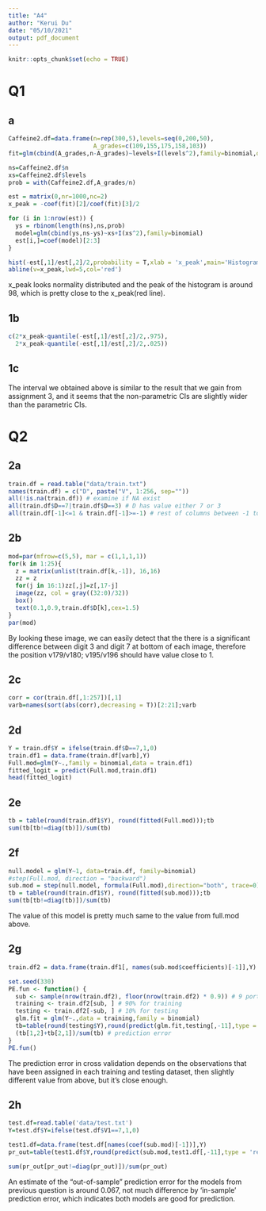 ```yaml
---
title: "A4"
author: "Kerui Du"
date: "05/10/2021"
output: pdf_document
---
```


```r
knitr::opts_chunk$set(echo = TRUE)
```

# Q1

## a

```r
Caffeine2.df=data.frame(n=rep(300,5),levels=seq(0,200,50),
                        A_grades=c(109,155,175,158,103))
fit=glm(cbind(A_grades,n-A_grades)~levels+I(levels^2),family=binomial,data = Caffeine2.df)

ns=Caffeine2.df$n
xs=Caffeine2.df$levels
prob = with(Caffeine2.df,A_grades/n)

est = matrix(0,nr=1000,nc=2)
x_peak = -coef(fit)[2]/coef(fit)[3]/2

for (i in 1:nrow(est)) {
  ys = rbinom(length(ns),ns,prob) 
  model=glm(cbind(ys,ns-ys)~xs+I(xs^2),family=binomial)
  est[i,]=coef(model)[2:3]
}

hist(-est[,1]/est[,2]/2,probability = T,xlab = 'x_peak',main='Histogram of x_peak')
abline(v=x_peak,lwd=5,col='red')
```

x_peak looks normality distributed and the peak of the histogram is around 98, which is pretty close to the x_peak(red line).


## 1b

```r
c(2*x_peak-quantile(-est[,1]/est[,2]/2,.975),
  2*x_peak-quantile(-est[,1]/est[,2]/2,.025))
```


## 1c

The interval we obtained above is similar to the result that we gain from assignment 3, and it seems that the non-parametric CIs are slightly wider than the parametric CIs.



# Q2

## 2a
```r
train.df = read.table("data/train.txt")
names(train.df) = c("D", paste("V", 1:256, sep=""))
all(!is.na(train.df)) # examine if NA exist
all(train.df$D==7|train.df$D==3) # D has value either 7 or 3
all(train.df[-1]<=1 & train.df[-1]>=-1) # rest of columns between -1 to 1
```


## 2b
```r
mod=par(mfrow=c(5,5), mar = c(1,1,1,1))
for(k in 1:25){
  z = matrix(unlist(train.df[k,-1]), 16,16)
  zz = z
  for(j in 16:1)zz[,j]=z[,17-j]
  image(zz, col = gray((32:0)/32))
  box()
  text(0.1,0.9,train.df$D[k],cex=1.5)
}
par(mod)

```

By looking these image, we can easily detect that the there is a significant difference between digit 3 and digit 7 at bottom of each image, therefore the position v179/v180; v195/v196 should have value close to 1.

## 2c
```r
corr = cor(train.df[,1:257])[,1]
varb=names(sort(abs(corr),decreasing = T))[2:21];varb

```

## 2d
```r
Y = train.df$Y = ifelse(train.df$D==7,1,0)
train.df1 = data.frame(train.df[varb],Y)
Full.mod=glm(Y~.,family = binomial,data = train.df1)
fitted_logit = predict(Full.mod,train.df1)
head(fitted_logit)
```


## 2e
```r
tb = table(round(train.df1$Y), round(fitted(Full.mod)));tb
sum(tb[tb!=diag(tb)])/sum(tb)
```


## 2f
```r
null.model = glm(Y~1, data=train.df, family=binomial)
#step(Full.mod, direction = "backward")
sub.mod = step(null.model, formula(Full.mod),direction="both", trace=0)
tb = table(round(train.df1$Y), round(fitted(sub.mod)));tb
sum(tb[tb!=diag(tb)])/sum(tb)
```

The value of this model is pretty much same to the value from full.mod above.



## 2g
```r
train.df2 = data.frame(train.df1[, names(sub.mod$coefficients)[-1]],Y)

set.seed(330)
PE.fun <- function() {
  sub <- sample(nrow(train.df2), floor(nrow(train.df2) * 0.9)) # 9 portions
  training <- train.df2[sub, ] # 90% for training 
  testing <- train.df2[-sub, ] # 10% for testing
  glm.fit = glm(Y~.,data = training,family = binomial)
  tb=table(round(testing$Y),round(predict(glm.fit,testing[,-11],type = 'resp')))
  (tb[1,2]+tb[2,1])/sum(tb) # prediction error
}
PE.fun()


```

The prediction error in cross validation depends on the observations that have been assigned in each training and testing dataset, then slightly different value from above, but it's close enough.


## 2h
```r
test.df=read.table('data/test.txt')
Y=test.df$Y=ifelse(test.df$V1==7,1,0)

test1.df=data.frame(test.df[names(coef(sub.mod)[-1])],Y)
pr_out=table(test1.df$Y,round(predict(sub.mod,test1.df[,-11],type = 'resp')));pr_out

sum(pr_out[pr_out!=diag(pr_out)])/sum(pr_out)


```


An estimate of the "out-of-sample" prediction error for the models from previous question is around 0.067, not much difference by 'in-sample' prediction error, which indicates both models are good for prediction.


